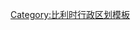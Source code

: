 {{Navbox
| name  = 比利时行政区
| title = {{BEL}}[[区 (比利时)|行政区]]
| state = {{{state|autocollapse}}}
| listclass = hlist

| group1 = {{nowrap|{{flag|Brussels}}}}
| list1  = 
* [[布鲁塞尔-首都区]]

| group2 = {{nowrap|{{flag|Flemish Region}}}}
| list2  = 
* [[阿爾斯特區]]
* [[安特衛普區]]
* [[布魯日區]]
* [[登德爾蒙德區]]
* [[迪克斯迈德区]]
* [[埃克洛區]]
* [[根特區]]
* [[哈勒-维尔福德区]]
* [[哈瑟爾特區]]
* [[科特赖克区]]
* [[魯汶區]]
* [[馬塞克區]]
* [[梅赫倫區]]
* [[奧斯滕德區]]
* [[奧德納爾德區]]
* [[鲁瑟拉勒区]]
* [[圣尼克拉斯区]]
* [[蒂爾特區]]
* [[通厄倫區]]
* [[蒂倫豪特區]]
* [[弗尔讷区]]
* [[伊珀尔区]]

| group3 = {{nowrap|{{flag|Walloon Region}}}}
| list3  = 
* [[阿爾隆區]]
* [[阿特區 (比利時)|阿特區]]
* [[巴斯托涅区]]
* [[沙勒罗瓦区]]
* [[迪南區 (比利時)|迪南區]]
* [[于伊區|-{于}-伊區]]
* [[拉卢维耶尔区]]
* [[列日區 (比利時)|列日區]]
* [[馬爾什昂法梅訥區]]
* [[蒙斯區]]
* [[那慕爾區]]
* [[讷沙托区 (比利时)|讷沙托区]]
* [[尼韦勒区]]
* [[菲利普维尔区]]
* [[蘇瓦尼區]]
* [[蒂安區]]
* [[图尔奈-穆斯克龙区]]
* [[韋爾維耶區]]
* [[維爾通區]]
* [[瓦雷姆區]]
}}<noinclude>
{{collapsible option}}

[[Category:比利时行政区划模板]]

</noinclude>